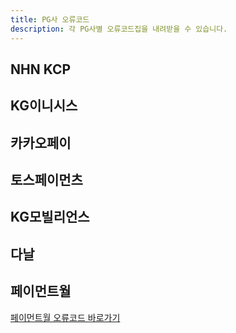 ```yaml
---
title: PG사 오류코드
description: 각 PG사별 오류코드집을 내려받을 수 있습니다.
---
```




## NHN KCP

<File src={nhnKcpCode} captionInside="NHN KCP 오류코드 다운로드" />

## KG이니시스

<File src={inicisCode} captionInside="KG이니시스 오류코드 다운로드" />

## 카카오페이

<File src={kakaoCode} captionInside="카카오페이 오류코드 다운로드" />

## 토스페이먼츠

<File src={tosspaymentsCode} captionInside="토스페이먼츠 오류코드 다운로드" />

## KG모빌리언스

<File src={kgPhoneCode} captionInside="KG모빌리언스 휴대폰 결제 오류코드 다운로드" />

<File src={kgPhoneCancelCode} captionInside="KG모빌리언스 휴대폰 결제 취소 오류코드 다운로드" />

## 다날

<File src={danalCode} captionInside="다날 오류코드 다운로드" />

## 페이먼트월

[페이먼트월 오류코드 바로가기](https://docs.paymentwall.com/integration/direct/brick/error-codes)

